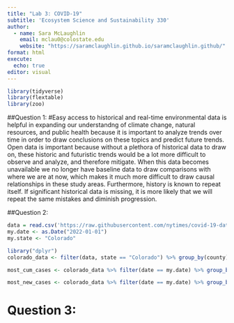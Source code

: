```yaml
---
title: "Lab 3: COVID-19"
subtitle: 'Ecosystem Science and Sustainability 330'
author:
  - name: Sara McLaughlin
    email: mclau0@colostate.edu
    website: "https://saramclaughlin.github.io/saramclaughlin.github/" 
format: html
execute: 
  echo: true
editor: visual
---
```


```r
library(tidyverse)
library(flextable)
library(zoo)
```

##Question 1: #Easy access to historical and real-time environmental data is helpful in expanding our understandng of climate change, natural resources, and public health because it is important to analyze trends over time in order to draw conclusions on these topics and predict future trends. Open data is important because without a plethora of historical data to draw on, these historic and futuristic trends would be a lot more difficult to observe and analyze, and therefore mitigate. When this data becomes unavailable we no longer have baseline data to draw comparisons with where we are at now, which makes it much more difficult to draw causal relationships in these study areas. Furthermore, history is known to repeat itself. If significant historical data is missing, it is more likely that we will repeat the same mistakes and diminish progression.

##Question 2:

```r
data = read.csv('https://raw.githubusercontent.com/nytimes/covid-19-data/master/us-counties.csv') 
my.date <- as.Date("2022-01-01")
my.state <- "Colorado"
```

```r
library("dplyr")
colorado_data <- filter(data, state == "Colorado") %>% group_by(county) %>% arrange(date) %>% mutate(new_cases = cases - lag(cases, n = 1), new_deaths = deaths-lag(deaths, n = 1)) %>% ungroup()
```

```r
most_cum_cases <- colorado_data %>% filter(date == my.date) %>% group_by(county) %>% arrange(desc(cases)) %>% head(n = 5)
```

```r
most_new_cases <- colorado_data %>% filter(date == my.date) %>% group_by(county) %>% arrange(desc(new_cases)) %>% head(n = 5)
```

# Question 3:

```r

```


